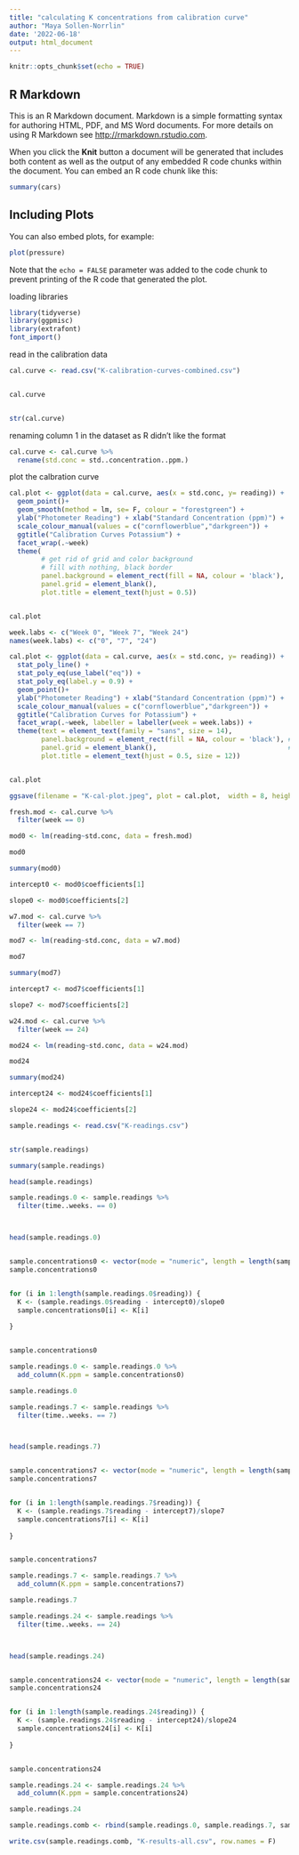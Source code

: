 ```yaml
---
title: "calculating K concentrations from calibration curve"
author: "Maya Sollen-Norrlin"
date: '2022-06-18'
output: html_document
---
```


```r
knitr::opts_chunk$set(echo = TRUE)
```

## R Markdown

This is an R Markdown document. Markdown is a simple formatting syntax for authoring HTML, PDF, and MS Word documents. For more details on using R Markdown see <http://rmarkdown.rstudio.com>.

When you click the **Knit** button a document will be generated that includes both content as well as the output of any embedded R code chunks within the document. You can embed an R code chunk like this:

```r
summary(cars)
```

## Including Plots

You can also embed plots, for example:

```r
plot(pressure)
```

Note that the `echo = FALSE` parameter was added to the code chunk to prevent printing of the R code that generated the plot.

loading libraries
```r

library(tidyverse)
library(ggpmisc)
library(extrafont)
font_import()

```

read in the calibration data
```r


cal.curve <- read.csv("K-calibration-curves-combined.csv")


cal.curve


str(cal.curve)
```


renaming column 1 in the dataset as R didn't like the format
```r

cal.curve <- cal.curve %>%
  rename(std.conc = std..concentration..ppm.)


```

plot the calbration curve
```r

cal.plot <- ggplot(data = cal.curve, aes(x = std.conc, y= reading)) +
  geom_point()+
  geom_smooth(method = lm, se= F, colour = "forestgreen") +
  ylab("Photometer Reading") + xlab("Standard Concentration (ppm)") +
  scale_colour_manual(values = c("cornflowerblue","darkgreen")) +
  ggtitle("Calibration Curves Potassium") +
  facet_wrap(.~week)
  theme(
		# get rid of grid and color background
		# fill with nothing, black border
		panel.background = element_rect(fill = NA, colour = 'black'),
		panel.grid = element_blank(),
		plot.title = element_text(hjust = 0.5))


cal.plot

```

```r
week.labs <- c("Week 0", "Week 7", "Week 24")
names(week.labs) <- c("0", "7", "24")

cal.plot <- ggplot(data = cal.curve, aes(x = std.conc, y= reading)) +
  stat_poly_line() +
  stat_poly_eq(use_label("eq")) +
  stat_poly_eq(label.y = 0.9) +
  geom_point()+
  ylab("Photometer Reading") + xlab("Standard Concentration (ppm)") +
  scale_colour_manual(values = c("cornflowerblue","darkgreen")) +
  ggtitle("Calibration Curves for Potassium") +
  facet_wrap(.~week, labeller = labeller(week = week.labs)) +
  theme(text = element_text(family = "sans", size = 14),
		panel.background = element_rect(fill = NA, colour = 'black'), # get rid of grid and color background
		panel.grid = element_blank(),                                 # fill with nothing, black border
		plot.title = element_text(hjust = 0.5, size = 12))


cal.plot

```

```r
ggsave(filename = "K-cal-plot.jpeg", plot = cal.plot,  width = 8, height = 6, unit = "in")

```


```r
fresh.mod <- cal.curve %>%
  filter(week == 0)

mod0 <- lm(reading~std.conc, data = fresh.mod)

mod0

```

```r

summary(mod0)

```

```r

intercept0 <- mod0$coefficients[1]

slope0 <- mod0$coefficients[2]


```

```r
w7.mod <- cal.curve %>%
  filter(week == 7)

mod7 <- lm(reading~std.conc, data = w7.mod)

mod7

```

```r

summary(mod7)

```

```r

intercept7 <- mod7$coefficients[1]

slope7 <- mod7$coefficients[2]


```

```r
w24.mod <- cal.curve %>%
  filter(week == 24)

mod24 <- lm(reading~std.conc, data = w24.mod)

mod24

```

```r

summary(mod24)

```

```r

intercept24 <- mod24$coefficients[1]

slope24 <- mod24$coefficients[2]


```

```r
sample.readings <- read.csv("K-readings.csv")


str(sample.readings)
```

```r
summary(sample.readings)
```

```r
head(sample.readings)

```


```r

sample.readings.0 <- sample.readings %>%
  filter(time..weeks. == 0)



head(sample.readings.0)



```


```r

sample.concentrations0 <- vector(mode = "numeric", length = length(sample.readings.0$reading))
sample.concentrations0


for (i in 1:length(sample.readings.0$reading)) {
  K <- (sample.readings.0$reading - intercept0)/slope0
  sample.concentrations0[i] <- K[i]
  
}


sample.concentrations0

sample.readings.0 <- sample.readings.0 %>%
  add_column(K.ppm = sample.concentrations0)

sample.readings.0

```

```r

sample.readings.7 <- sample.readings %>%
  filter(time..weeks. == 7)



head(sample.readings.7)



```

```r

sample.concentrations7 <- vector(mode = "numeric", length = length(sample.readings.7$reading))
sample.concentrations7


for (i in 1:length(sample.readings.7$reading)) {
  K <- (sample.readings.7$reading - intercept7)/slope7
  sample.concentrations7[i] <- K[i]
  
}


sample.concentrations7

sample.readings.7 <- sample.readings.7 %>%
  add_column(K.ppm = sample.concentrations7)

sample.readings.7

```


```r

sample.readings.24 <- sample.readings %>%
  filter(time..weeks. == 24)



head(sample.readings.24)



```

```r

sample.concentrations24 <- vector(mode = "numeric", length = length(sample.readings.24$reading))
sample.concentrations24


for (i in 1:length(sample.readings.24$reading)) {
  K <- (sample.readings.24$reading - intercept24)/slope24
  sample.concentrations24[i] <- K[i]
  
}


sample.concentrations24

sample.readings.24 <- sample.readings.24 %>%
  add_column(K.ppm = sample.concentrations24)

sample.readings.24

```

```r

sample.readings.comb <- rbind(sample.readings.0, sample.readings.7, sample.readings.24)

write.csv(sample.readings.comb, "K-results-all.csv", row.names = F)


```








